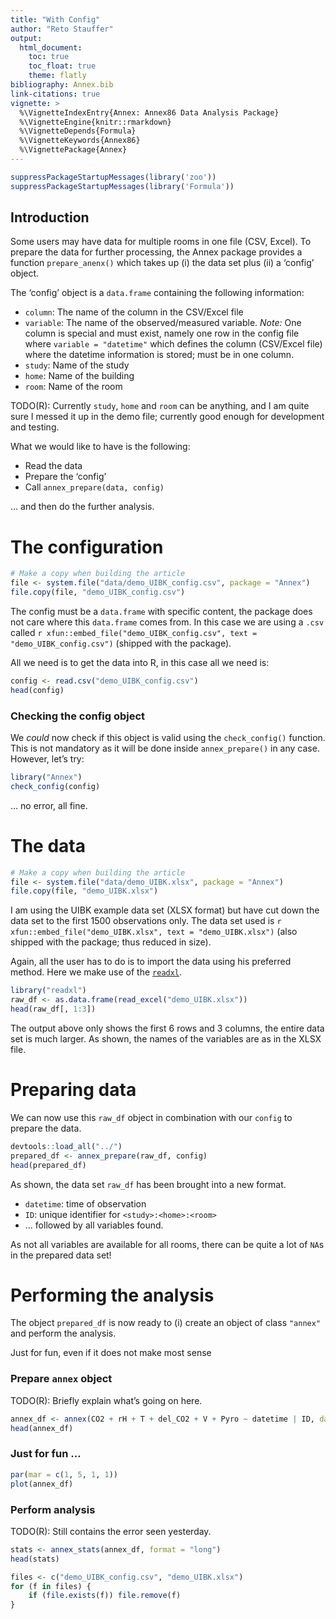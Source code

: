 ```yaml
---
title: "With Config"
author: "Reto Stauffer"
output:
  html_document:
    toc: true
    toc_float: true
    theme: flatly
bibliography: Annex.bib
link-citations: true
vignette: >
  %\VignetteIndexEntry{Annex: Annex86 Data Analysis Package}
  %\VignetteEngine{knitr::rmarkdown}
  %\VignetteDepends{Formula}
  %\VignetteKeywords{Annex86}
  %\VignettePackage{Annex}
---
```


```r
suppressPackageStartupMessages(library('zoo'))
suppressPackageStartupMessages(library('Formula'))
```

## Introduction

Some users may have data for multiple rooms in one
file (CSV, Excel). To prepare the data for further
processing, the Annex package provides a function
`prepare_anenx()` which takes up (i) the data set
plus (ii) a 'config' object.

The 'config' object is a `data.frame` containing
the following information:

* `column`: The name of the column in the CSV/Excel file
* `variable`: The name of the observed/measured variable.
    _Note:_ One column is special and must exist, namely
    one row in the config file where `variable = "datetime"`
    which defines the column (CSV/Excel file) where the
    datetime information is stored; must be in one column.
* `study`: Name of the study
* `home`: Name of the building
* `room`: Name of the room

TODO(R): Currently `study`, `home` and `room` can be anything,
and I am quite sure I messed it up in the demo file; currently
good enough for development and testing.

What we would like to have is the following:

* Read the data
* Prepare the 'config'
* Call `annex_prepare(data, config)`

... and then do the further analysis.


# The configuration

```r
# Make a copy when building the article
file <- system.file("data/demo_UIBK_config.csv", package = "Annex")
file.copy(file, "demo_UIBK_config.csv")
```

The config must be a `data.frame` with specific content,
the package does not care where this `data.frame` comes
from. In this case we are using a `.csv`
called `r xfun::embed_file("demo_UIBK_config.csv", text = "demo_UIBK_config.csv")`
(shipped with the package).

All we need is to get the data into R, in this case all we need is:

```r
config <- read.csv("demo_UIBK_config.csv")
head(config)
```

### Checking the config object

We _could_ now check if this object is valid using the `check_config()`
function. This is not mandatory as it will be done inside
`annex_prepare()` in any case. However, let's try:

```r
library("Annex")
check_config(config)
```

... no error, all fine.


# The data

```r
# Make a copy when building the article
file <- system.file("data/demo_UIBK.xlsx", package = "Annex")
file.copy(file, "demo_UIBK.xlsx")
```

I am using the UIBK example data set (XLSX format) but have
cut down the data set to the first 1500 observations only.
The data set used is `r xfun::embed_file("demo_UIBK.xlsx", text = "demo_UIBK.xlsx")`
(also shipped with the package; thus reduced in size).

Again, all the user has to do is to import the data using
his preferred method. Here we make use of the [`readxl`](https://cran.r-project.org/package=readxl).

```r
library("readxl")
raw_df <- as.data.frame(read_excel("demo_UIBK.xlsx"))
head(raw_df[, 1:3])
```

The output above only shows the first 6 rows and 3 columns, the
entire data set is much larger. As shown, the names of the
variables are as in the XLSX file.

# Preparing data

We can now use this `raw_df` object in combination with our
`config` to prepare the data. 

```r
devtools::load_all("../")
prepared_df <- annex_prepare(raw_df, config)
head(prepared_df)
```

As shown, the data set `raw_df` has been brought into a new format.

* `datetime`: time of observation
* `ID`: unique identifier for `<study>:<home>:<room>`
* ... followed by all variables found.

As not all variables are available for all rooms, there can be
quite a lot of `NA`s in the prepared data set!

# Performing the analysis

The object `prepared_df` is now ready to (i) create an object
of class `"annex"` and perform the analysis.

Just for fun, even if it does not make most sense

### Prepare `annex` object

TODO(R): Briefly explain what's going on here.

```r
annex_df <- annex(CO2 + rH + T + del_CO2 + V + Pyro ~ datetime | ID, data = prepared_df)
head(annex_df)
```

### Just for fun ...

```r
par(mar = c(1, 5, 1, 1))
plot(annex_df)
```

### Perform analysis

TODO(R): Still contains the error seen yesterday.

```r
stats <- annex_stats(annex_df, format = "long")
head(stats)
```



```r
files <- c("demo_UIBK_config.csv", "demo_UIBK.xlsx")
for (f in files) {
    if (file.exists(f)) file.remove(f)
}
```







